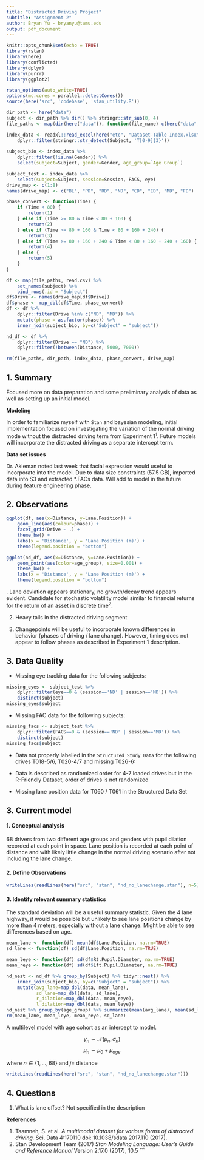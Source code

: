 ```yaml
---
title: "Distracted Driving Project"
subtitle: "Assignment 2"
author: Bryan Yu - bryanyu@tamu.edu
output: pdf_document
---
```


```r
knitr::opts_chunk$set(echo = TRUE)
library(rstan)
library(here)
library(conflicted)
library(dplyr)
library(purrr)
library(ggplot2)

rstan_options(auto_write=TRUE)
options(mc.cores = parallel::detectCores())
source(here('src', 'codebase', 'stan_utility.R'))
```

```r
dir_path <- here("data")
subject <- dir_path %>% dir() %>% stringr::str_sub(0, 4)
file_paths <- map(dir(here("data")), function(file_name) c(here("data", file_name)))

index_data <- readxl::read_excel(here("etc", "Dataset-Table-Index.xlsx")) %>%
    dplyr::filter(stringr::str_detect(Subject, 'T[0-9]{3}'))
    
subject_bio <- index_data %>% 
    dplyr::filter(!is.na(Gender)) %>%
    select(subject=Subject, gender=Gender, age_group=`Age Group`)

subject_test <- index_data %>%
    select(subject=Subject, session=Session, FACS, eye)
drive_map <- c(1:8)
names(drive_map) <- c("BL", "PD", "RD", "ND", "CD", "ED", "MD", "FD")

phase_convert <- function(Time) {
    if (Time < 80) {
        return(1)
    } else if (Time >= 80 & Time < 80 + 160) {
        return(2)
    } else if (Time >= 80 + 160 & Time < 80 + 160 + 240) {
        return(3)
    } else if (Time >= 80 + 160 + 240 & Time < 80 + 160 + 240 + 160) {
        return(4)
    } else {
        return(5)
    }
}

df <- map(file_paths, read.csv) %>% 
    set_names(subject) %>% 
    bind_rows(.id = "Subject")
df$Drive <- names(drive_map[df$Drive])
df$phase <- map_dbl(df$Time, phase_convert)
df <- df %>% 
    dplyr::filter(Drive %in% c("ND", "MD")) %>%
    mutate(phase = as.factor(phase)) %>%
    inner_join(subject_bio, by=c("Subject" = "subject"))

nd_df <- df %>%
    dplyr::filter(Drive == "ND") %>%
    dplyr::filter(!between(Distance, 5000, 7000))

rm(file_paths, dir_path, index_data, phase_convert, drive_map)
```

## 1. Summary

Focused more on data preparation and some preliminary analysis of data as well as setting up an initial model.

**Modeling**

In order to familiarize myself with `Stan` and bayesian modeling, initial implementation focused on investigating the variation of the normal driving mode without the distracted driving term from Experiment 1$^1$. Future models will incorporate the distracted driving as a separate intercept term. 

**Data set issues**

Dr. Akleman noted last week that facial expression would useful to incorporate into the model. Due to data size constraints (57.5 GB), imported data into S3 and extracted *.FACs data. Will add to model in the future during feature engineering phase.

## 2. Observations

```r
ggplot(df, aes(x=Distance, y=Lane.Position)) + 
    geom_line(aes(colour=phase)) +
    facet_grid(Drive ~ .) +
    theme_bw() +
    labs(x = 'Distance', y = 'Lane Position (m)') +
    theme(legend.position = "bottom")

ggplot(nd_df, aes(x=Distance, y=Lane.Position)) + 
    geom_point(aes(color=age_group), size=0.001) +
    theme_bw() +
    labs(x = 'Distance', y = 'Lane Position (m)') +
    theme(legend.position = "bottom")
```

\newpage
1. Lane deviation appears stationary, no growth/decay trend appears evident. Candidate for stochastic volatility model similar to financial returns for the return of an asset in discrete time$^2$. 

2. Heavy tails in the distracted driving segment

3. Changepoints will be useful to incorporate known differences in behavior (phases of driving / lane change). However, timing does not appear to follow phases as described in Experiment 1 description.

## 3. Data Quality

* Missing eye tracking data for the following subjects:

```r
missing_eyes <- subject_test %>% 
    dplyr::filter(eye==0 & (session=='ND' | session=='MD')) %>% 
    distinct(subject)
missing_eyes$subject
```

* Missing FAC data for the following subjects:

```r
missing_facs <- subject_test %>% 
    dplyr::filter(FACS==0 & (session=='ND' | session=='MD')) %>% 
    distinct(subject)
missing_facs$subject
```

* Data not properly labelled in the `Structured Study Data` for the following drives T018-5/6, T020-4/7 and missing T026-6:

* Data is described as randomized order for 4-7 loaded drives but in the R-Friendly Dataset, order of drives is not randomized

* Missing lane position data for T060 / T061 in the Structured Data Set

\newpage

## 3. Current model
#### 1. Conceptual analysis

68 drivers from two different age groups and genders with pupil dilation recorded at each point in space. Lane position is recorded at each point of distance and with likely little change in the normal driving scenario after not including the lane change.

#### 2. Define Observations
```r
writeLines(readLines(here("src", "stan", "nd_no_lanechange.stan"), n=5))
```

#### 3. Identify relevant summary statistics 

The standard deviation will be a useful summary statistic. Given the 4 lane highway, it would be possible but unlikely to see lane positions change by more than 4 meters, especially without a lane change. Might be able to see differences based on age.

```r
mean_lane <- function(df) mean(df$Lane.Position, na.rm=TRUE)
sd_lane <- function(df) sd(df$Lane.Position, na.rm=TRUE)

mean_leye <- function(df) sd(df$Rt.Pupil.Diameter, na.rm=TRUE)
mean_reye <- function(df) sd(df$Lft.Pupil.Diameter, na.rm=TRUE)

nd_nest <- nd_df %>% group_by(Subject) %>% tidyr::nest() %>%
    inner_join(subject_bio, by=c("Subject" = "subject")) %>%
    mutate(avg_lane=map_dbl(data, mean_lane), 
           sd_lane=map_dbl(data, sd_lane),
           r_dilation=map_dbl(data, mean_reye),
           l_dilation=map_dbl(data, mean_leye))
nd_nest %>% group_by(age_group) %>% summarize(mean(avg_lane), mean(sd_lane))
rm(mean_lane, mean_leye, mean_reye, sd_lane)
```

A multilevel model with age cohort as an intercept to model.

$$y_n \sim \mathcal{N}(\mu_n, \sigma_n)$$
$$\mu_n\sim \mu_0+ \mu_{age} $$

where $n \in \{ 1, \ldots, 68 \}$ and $j =$ distance

```r
writeLines(readLines(here("src", "stan", "nd_no_lanechange.stan")))
```

## 4. Questions

1. What is lane offset? Not specified in the description 

**References**

1. Taamneh, S. et al. *A multimodal dataset for various forms of distracted driving.* Sci. Data 4:170110 doi: 10.1038/sdata.2017.110 (2017). 
2. Stan Development Team (2017) *Stan Modeling Language: User's Guide and Reference Manual* Version 2.17.0 (2017), 10.5
```